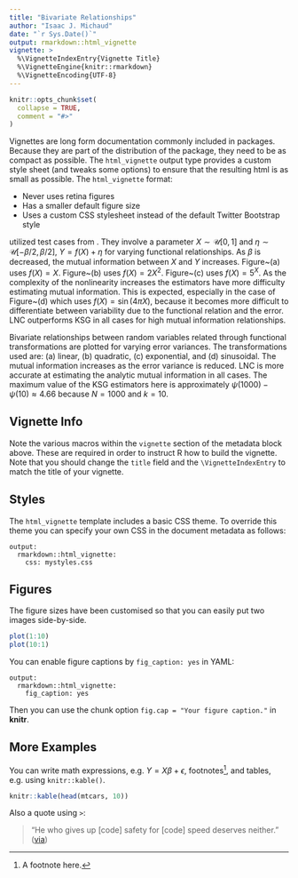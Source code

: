 ```yaml
---
title: "Bivariate Relationships"
author: "Isaac J. Michaud"
date: "`r Sys.Date()`"
output: rmarkdown::html_vignette
vignette: >
  %\VignetteIndexEntry{Vignette Title}
  %\VignetteEngine{knitr::rmarkdown}
  %\VignetteEncoding{UTF-8}
---
```


```r
knitr::opts_chunk$set(
  collapse = TRUE,
  comment = "#>"
)
```

Vignettes are long form documentation commonly included in packages. Because they are part of the distribution of the package, they need to be as compact as possible. The `html_vignette` output type provides a custom style sheet (and tweaks some options) to ensure that the resulting html is as small as possible. The `html_vignette` format:

- Never uses retina figures
- Has a smaller default figure size
- Uses a custom CSS stylesheet instead of the default Twitter Bootstrap style

\citet{gao2015efficient} utilized test cases from \citet{reshef2011detecting}. They involve a parameter $X \sim \mathcal{U}[0,1]$ and $\eta \sim \mathcal{U}[-\beta/2,\beta/2]$, $Y = f(X) + \eta$ for varying functional relationships. As $\beta$ is decreased, the mutual information between $X$ and $Y$ increases. Figure~\ref{bivariate_relations}(a) uses $f(X) = X$. Figure~\ref{bivariate_relations}(b) uses $f(X) = 2X^2$. Figure~\ref{bivariate_relations}(c) uses $f(X) = 5^X$. As the complexity of the nonlinearity increases the estimators have more difficulty estimating mutual information. This is expected, especially in the case of Figure~\ref{bivariate_relations}(d) which uses $f(X) = \sin(4\pi X)$, because it becomes more difficult to differentiate between variability due to the functional relation and the error. LNC outperforms KSG in all cases for high mutual information relationships. 

Bivariate relationships between random variables related through functional transformations are plotted for varying error variances. The transformations used are: (a) linear, (b) quadratic, (c) exponential, and (d) sinusoidal. The mutual information increases as the error variance is reduced. LNC is more accurate at estimating the analytic mutual information in all cases. The maximum value of the KSG estimators here is approximately $\psi(1000) - \psi(10) \approx 4.66$ because $N=1000$ and $k = 10$.

## Vignette Info

Note the various macros within the `vignette` section of the metadata block above. These are required in order to instruct R how to build the vignette. Note that you should change the `title` field and the `\VignetteIndexEntry` to match the title of your vignette.

## Styles

The `html_vignette` template includes a basic CSS theme. To override this theme you can specify your own CSS in the document metadata as follows:

    output: 
      rmarkdown::html_vignette:
        css: mystyles.css

## Figures

The figure sizes have been customised so that you can easily put two images side-by-side. 

```r
plot(1:10)
plot(10:1)
```

You can enable figure captions by `fig_caption: yes` in YAML:

    output:
      rmarkdown::html_vignette:
        fig_caption: yes

Then you can use the chunk option `fig.cap = "Your figure caption."` in **knitr**.

## More Examples

You can write math expressions, e.g. $Y = X\beta + \epsilon$, footnotes^[A footnote here.], and tables, e.g. using `knitr::kable()`.

```r
knitr::kable(head(mtcars, 10))
```

Also a quote using `>`:

> "He who gives up [code] safety for [code] speed deserves neither."
([via](https://twitter.com/hadleywickham/status/504368538874703872))
